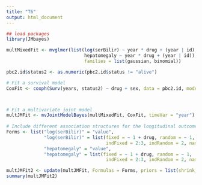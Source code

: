 ```yaml
---
title: "T6"
output: html_document
---
```



```r
## load packages
library(JMbayes)

multMixedFit <- mvglmer(list(log(serBilir) ~ year * drug + (year | id),
                             hepatomegaly ~ year * drug + (year | id)), data = pbc2,
                             families = list(gaussian, binomial))

pbc2.id$status2 <- as.numeric(pbc2.id$status != "alive")

# Fit a survival model
CoxFit <- coxph(Surv(years, status2) ~ drug + sex, data = pbc2.id, model = TRUE)



# Fit a multivariate joint model
multJMFit <- mvJointModelBayes(multMixedFit, CoxFit, timeVar = "year")
    
# Include different association structures for the longitudinal outcomes
Forms <- list("log(serBilir)" = "value",
              "log(serBilir)" = list(fixed = ~ 1 + drug, random = ~ 1,
                                     indFixed = 2:3, indRandom = 2, name = "slope"),
              "hepatomegaly" = "value",
              "hepatomegaly" = list(fixed = ~ 1 + drug, random = ~ 1,
                                     indFixed = 2:3, indRandom = 2, name = "slope"))

multJMFit2 <- update(multJMFit, Formulas = Forms, priors = list(shrink_alphas = TRUE))
summary(multJMFit2)


```
